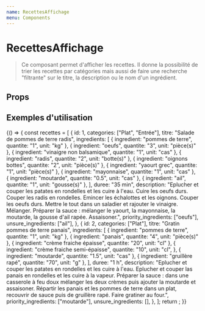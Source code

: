 ```yaml
---
name: RecettesAffichage
menu: Components
---
```


# RecettesAffichage


> Ce composant permet d'afficher les recettes. Il donne la possibilité de trier les recettes par catégories mais aussi de faire une recherche "filtrante" sur le titre, la description ou le nom d'un ingrédient.

## Props

<Props of={RecettesAffichage} />

## Exemples d'utilisation

<Playground>
  {() => {
    const recettes = [
      {
        id: 1,
        categories: ["Plat", "Entrée"],
        titre: "Salade de pommes de terre radis",
        ingredients: [
          { ingredient: "pommes de terre", quantite: "1", unit: "kg" },
          { ingredient: "oeufs", quantite: "3", unit: "pièce(s)" },
          { ingredient: "vinaigre non balsamique", quantite: "1", unit: "cas" },
          { ingredient: "radis", quantite: "2", unit: "botte(s)" },
          { ingredient: "oignons bottes", quantite: "2", unit: "pièce(s)" },
          { ingredient: "yaourt grec", quantite: "1", unit: "pièce(s)" },
          { ingredient: "mayonnaise", quantite: "1", unit: "cas" },
          { ingredient: "moutarde", quantite: "0.5", unit: "cas" },
          { ingredient: "ail", quantite: "1", unit: "gousse(s)" },
        ],
        duree: "35 min",
        description:
          "Eplucher et couper les patates en rondelles et les cuire à l'eau. Cuire les oeufs durs. Couper les radis en rondelles. Emincer les échalottes et les oignons. Couper les oeufs durs. Mettre le tout dans un saladier et rajouter le vinaigre. Mélanger. Préparer la sauce :  mélanger le yaourt, la mayonnaise, la moutarde, la gousse d'ail rapée. Assaisoner.",
        priority_ingredients: ["oeufs"],
        unsure_ingredients: ["ail"],
      },
      {
        id: 2,
        categories: ["Plat"],
        titre: "Gratin pommes de terre panais",
        ingredients: [
          { ingredient: "pommes de terre", quantite: "1", unit: "kg" },
          { ingredient: "panais", quantite: "4", unit: "pièce(s)" },
          { ingredient: "crème fraiche épaisse", quantite: "20", unit: "cl" },
          {
            ingredient: "crème fraiche semi-épaisse",
            quantite: "10",
            unit: "cl",
          },
          { ingredient: "moutarde", quantite: "1.5", unit: "cas" },
          { ingredient: "gruillère rapé", quantite: "70", unit: "g" },
        ],
        duree: "1 h",
        description:
          "Eplucher et couper les patates en rondelles et les cuire à l'eau. Eplucher et couper las panais en rondelles et les cuire à la vapeur. Préparer la sauce : dans une casserole à feu doux mélanger les deux crèmes puis ajouter la moutarde et assaisoner. Répartir les panais et les pommes de terre dans un plat, recouvrir de sauce puis de gruillère rapé. Faire gratiner au four.",
        priority_ingredients: ["moutarde"],
        unsure_ingredients: [],
      },
    ];
    return <RecettesAffichage recettes={recettes} />;
  }}
</Playground>
